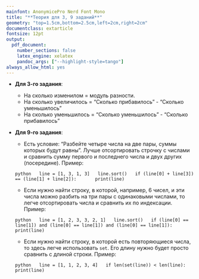 ```yaml
---
mainfont: AnonymicePro Nerd Font Mono
title: "**Теория для 3, 9 заданий**"
geometry: "top=1.5cm,bottom=2.5cm,left=2cm,right=2cm"
documentclass: extarticle
fontsize: 12pt
output:
  pdf_document:
    number_sections: false
    latex_engine: xelatex
    pandoc_args: ["--highlight-style=tango"]
always_allow_html: yes
---
```


- **Для 3-го задания**:
    - На сколько изменилом = модуль разности.
    - На сколько увеличилось = "Сколько прибавилось" - "Сколько уменьшилось"
    - На сколько уменьшилось = "Сколько уменьшилось" - "Сколько прибавилось"

- **Для 9-го задания**:
    - Есть условие: "Разбейте четыре числа на две пары, суммы которых будут равны". Лучше отсортировать строчку с числами и сравнить сумму первого и последнего числа и двух других (посередине). Пример:

    \vspace{1em}
    ```python
    line = [1, 3, 1, 3]
    line.sort()
    if (line[0] + line[3]) == (line[1] + line[2]):
        print(line)
    ```
    \vspace{1.5em}

    - Если нужно найти строку, в которой, например, 6 чисел, и эти числа можно разбить на три пары с одинаковыми числами, то легче отсортировать числа и сравнить их по индексации. Пример:

    \vspace{1em}
    ```python
    line = [1, 2, 3, 3, 2, 1]
    line.sort()
    if (line[0] == line[1]) and (line[0] == line[1]) and (line[0] == line[1]):
        print(line)
    ```
    \vspace{1.5em}

    - Если нужно найти строку, в которой есть повторяющиеся числа, то здесь легче использовать `set`. Его длину нужно будет просто сравнить с длиной строки. Пример:

    \vspace{1em}
    ```python
    line = [1, 1, 2, 3, 4]
    if len(set(line)) < len(line):
        print(line)
    ```
    \vspace{1.5em}
